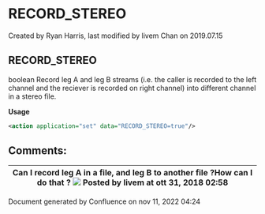 
# RECORD_STEREO 

 Created by  Ryan Harris, last modified by  livem Chan on 2019.07.15

## RECORD_STEREO

boolean Record leg A and leg B streams (i.e. the caller is recorded to the left channel and the reciever is recorded on right channel) into different channel in a stereo file.

**Usage**

```xml
<action application="set" data="RECORD_STEREO=true"/>
```

## Comments:

| Can I record leg A in a file, and leg B to another file ?How can I do that ? ![](/images/icons/contenttypes/comment_16.png) Posted by livem at ott 31, 2018 02:58 |
| ---------------------------------------------------------------------------------------------------------------------------------------------------------------- |

Document generated by Confluence on nov 11, 2022 04:24
